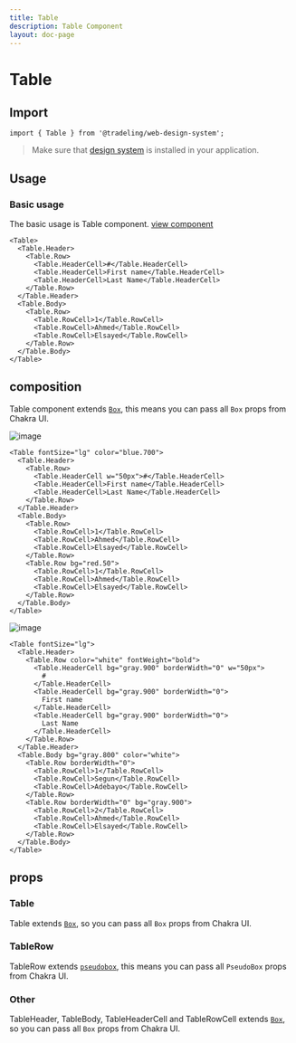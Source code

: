 ```yaml
---
title: Table
description: Table Component
layout: doc-page
---
```


# Table

## Import

```
import { Table } from '@tradeling/web-design-system';
```

> Make sure that [design system](https://github.com/tradeling/web-design-system)
> is installed in your application.

## Usage

### Basic usage

The basic usage is Table component.
[view component](https://design-system.tradelingdev.com/?path=/story/table--basic)

```
<Table>
  <Table.Header>
    <Table.Row>
      <Table.HeaderCell>#</Table.HeaderCell>
      <Table.HeaderCell>First name</Table.HeaderCell>
      <Table.HeaderCell>Last Name</Table.HeaderCell>
    </Table.Row>
  </Table.Header>
  <Table.Body>
    <Table.Row>
      <Table.RowCell>1</Table.RowCell>
      <Table.RowCell>Ahmed</Table.RowCell>
      <Table.RowCell>Elsayed</Table.RowCell>
    </Table.Row>
  </Table.Body>
</Table>
```

## composition

Table component extends [`Box`](https://chakra-ui.com/box), this means you can
pass all `Box` props from Chakra UI.

![image](https://user-images.githubusercontent.com/9809187/82292312-bb634280-99bb-11ea-94d4-37122fceaaaa.png)

```
<Table fontSize="lg" color="blue.700">
  <Table.Header>
    <Table.Row>
      <Table.HeaderCell w="50px">#</Table.HeaderCell>
      <Table.HeaderCell>First name</Table.HeaderCell>
      <Table.HeaderCell>Last Name</Table.HeaderCell>
    </Table.Row>
  </Table.Header>
  <Table.Body>
    <Table.Row>
      <Table.RowCell>1</Table.RowCell>
      <Table.RowCell>Ahmed</Table.RowCell>
      <Table.RowCell>Elsayed</Table.RowCell>
    </Table.Row>
    <Table.Row bg="red.50">
      <Table.RowCell>1</Table.RowCell>
      <Table.RowCell>Ahmed</Table.RowCell>
      <Table.RowCell>Elsayed</Table.RowCell>
    </Table.Row>
  </Table.Body>
</Table>
```

![image](https://user-images.githubusercontent.com/9809187/82292967-d3879180-99bc-11ea-871d-4f70b2bdcece.png)

```
<Table fontSize="lg">
  <Table.Header>
    <Table.Row color="white" fontWeight="bold">
      <Table.HeaderCell bg="gray.900" borderWidth="0" w="50px">
        #
      </Table.HeaderCell>
      <Table.HeaderCell bg="gray.900" borderWidth="0">
        First name
      </Table.HeaderCell>
      <Table.HeaderCell bg="gray.900" borderWidth="0">
        Last Name
      </Table.HeaderCell>
    </Table.Row>
  </Table.Header>
  <Table.Body bg="gray.800" color="white">
    <Table.Row borderWidth="0">
      <Table.RowCell>1</Table.RowCell>
      <Table.RowCell>Segun</Table.RowCell>
      <Table.RowCell>Adebayo</Table.RowCell>
    </Table.Row>
    <Table.Row borderWidth="0" bg="gray.900">
      <Table.RowCell>2</Table.RowCell>
      <Table.RowCell>Ahmed</Table.RowCell>
      <Table.RowCell>Elsayed</Table.RowCell>
    </Table.Row>
  </Table.Body>
</Table>
```

## props

### Table

Table extends [`Box`](https://chakra-ui.com/box), so you can pass all `Box`
props from Chakra UI.

### TableRow

TableRow extends [`pseudobox`](https://chakra-ui.com/pseudobox), this means you
can pass all `PseudoBox` props from Chakra UI.

### Other

TableHeader, TableBody, TableHeaderCell and TableRowCell extends
[`Box`](https://chakra-ui.com/box), so you can pass all `Box` props from Chakra
UI.

